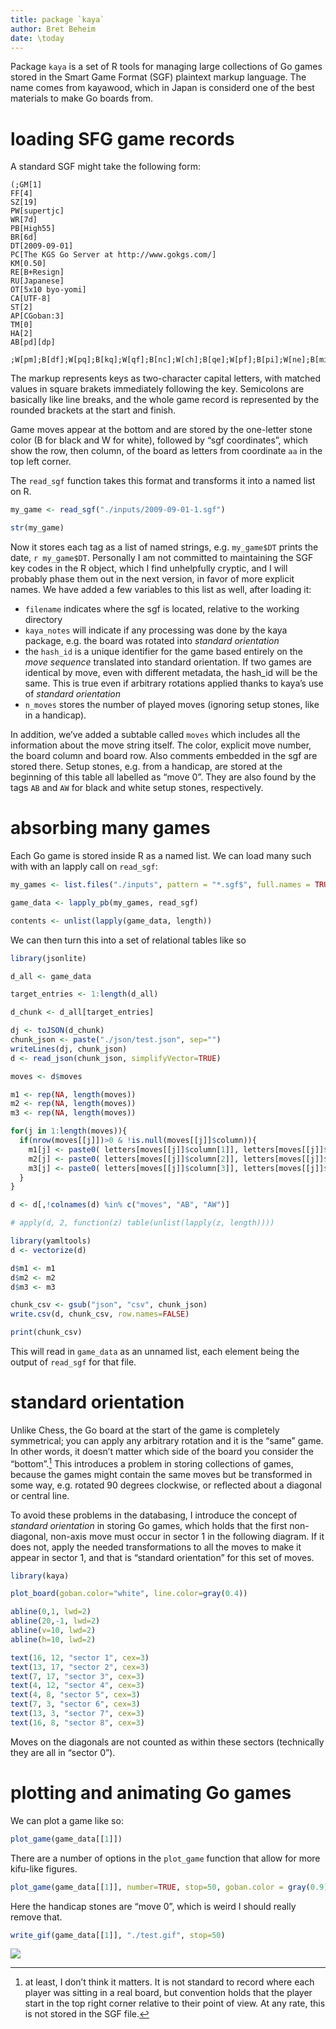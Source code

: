 ---
title: package `kaya`
author: Bret Beheim
date: \today
---

Package `kaya` is a set of R tools for managing large collections of Go games stored in the Smart Game Format (SGF) plaintext markup language. The name comes from kayawood, which in Japan is considerd one of the best materials to make Go boards from.

# loading SFG game records

A standard SGF might take the following form:

```
(;GM[1]
FF[4]
SZ[19]
PW[supertjc]
WR[7d]
PB[High55]
BR[6d]
DT[2009-09-01]
PC[The KGS Go Server at http://www.gokgs.com/]
KM[0.50]
RE[B+Resign]
RU[Japanese]
OT[5x10 byo-yomi]
CA[UTF-8]
ST[2]
AP[CGoban:3]
TM[0]
HA[2]
AB[pd][dp]

;W[pm];B[df];W[pq];B[kq];W[qf];B[nc];W[ch];B[qe];W[pf];B[pi];W[ne];B[mi];W[mc];B[mb];W[nb];B[ob];W[nd];B[na];W[oc];B[pc];W[nb];B[lc];W[nc];B[qb];W[lb];B[ma];W[kb];B[ld];W[jd];B[lf];W[ri];B[hd];W[ib];B[hb];W[jf];B[mg];W[re];B[of];W[hf];B[fd];W[cd];B[bf];W[ee];B[gf];W[ed];B[hg];W[ig];B[he];W[if];B[gg];W[fc];B[gc];W[fe];B[ge];W[fb];B[eg];W[ic];B[pe];W[cl];B[ii];W[gb];B[cj];W[el];B[di];W[fq];B[fp];W[gp];B[fo];W[dq];B[cq];W[er];B[dr];W[eq];B[cp];W[iq];B[cr];W[mq];B[ko];W[bj];B[bk];W[cn];B[go];W[hp];B[in];W[ck];B[bi];W[dj];B[ci];W[bl];B[aj];W[ej];B[bo];W[hk];B[jr];W[ir];B[gr];W[gq];B[gl];W[kp];B[lp];W[jp];B[lq];W[lo];B[mp];W[nq];B[kn];W[ln];B[op];W[km];B[io];W[jq];B[oq];W[or];B[pr];W[nr];B[lm];W[mm];B[ll];W[mn];B[qq];W[np];B[pp];W[no];B[fk];W[gm];B[hl];W[hm];B[im];W[il];B[gk];W[fm];B[jl];W[ik];B[gi];W[en];B[do];W[dm];B[rm];W[qo];B[ro];W[rp];B[qn];W[rd];B[rj];W[rh];B[qj];W[rb];B[rc];W[sc];B[qc];W[qa];B[oa];W[ph];B[oe];W[oi];B[og];W[oh];B[hc];W[ha];B[mk];W[ji];B[jj];W[ki];B[qi];W[qh];B[pg];W[qg];B[sd];W[se];B[si];W[ok];B[oj];W[nj];B[pj];W[ni];B[nk];W[mj];B[lj];W[mh];B[li];W[lh];B[ng];W[nh];B[kj];W[lg];B[kf];W[kg];B[jh];W[kh];B[ih];W[jg];B[on];W[pn];B[oo];W[om];B[bn];W[bm];B[dn];W[jk];B[kl];W[rl];B[qp];W[qm];B[rn];W[sm];B[po];W[so];B[rq];W[nl];B[pk];W[ol];B[ql];W[pl];B[rk];W[qk];B[bd];W[bc];B[ql];W[mf];B[me];W[qk];B[ce];W[cc];B[ql];W[ke];B[nf];W[qk];B[sb];W[sa];B[ql];W[sl];B[sp];W[qk];B[ia];W[ja];B[ql];W[ho];B[hn];W[qk];B[ga];W[ql];B[ia];W[ad];B[ha];W[la];B[md];W[be];B[fa];W[bg];B[af];W[fg];B[ff];W[fh];B[ef];W[dh];B[eh];W[ei];B[bh];W[db];B[dd])

```

The markup represents keys as two-character capital letters, with matched values in square brakets immediately following the key. Semicolons are basically like line breaks, and the whole game record is represented by the rounded brackets at the start and finish. 

Game moves appear at the bottom and are stored by the one-letter stone color (B for black and W for white), followed by "sgf coordinates", which show the row, then column, of the board as letters from coordinate `aa` in the top left corner.

The `read_sgf` function takes this format and transforms it into a named list on R.

```{r}

my_game <- read_sgf("./inputs/2009-09-01-1.sgf")

str(my_game)

```

Now it stores each tag as a list of named strings, e.g. `my_game$DT` prints the date, `r my_game$DT`. Personally I am not committed to maintaining the SGF key codes in the R object, which I find unhelpfully cryptic, and I will probably phase them out in the next version, in favor of more explicit names. We have added a few variables to this list as well, after loading it:

- `filename` indicates where the sgf is located, relative to the working directory
- `kaya_notes` will indicate if any processing was done by the kaya package, e.g. the board was rotated into *standard orientation*
- the `hash_id` is a unique identifier for the game based entirely on the *move sequence* translated into standard orientation. If two games are identical by move, even with different metadata, the hash_id will be the same. This is true even if arbitrary rotations applied thanks to kaya's use of *standard orientation*
- `n_moves` stores the number of played moves (ignoring setup stones, like in a handicap).

In addition, we've added a subtable called `moves` which includes all the information about the move string itself. The color, explicit move number, the board column and board row. Also comments embedded in the sgf are stored there. Setup stones, e.g. from a handicap, are stored at the beginning of this table all labelled as "move 0". They are also found by the tags `AB` and `AW` for black and white setup stones, respectively.

# absorbing many games

Each Go game is stored inside R as a named list. We can load many such with with an lapply call on `read_sgf`:

```{r}

my_games <- list.files("./inputs", pattern = "*.sgf$", full.names = TRUE)

game_data <- lapply_pb(my_games, read_sgf)

contents <- unlist(lapply(game_data, length))

```
We can then turn this into a set of relational tables like so

<!-- I should function-ize this! -->

```{r}

library(jsonlite)

d_all <- game_data

target_entries <- 1:length(d_all)

d_chunk <- d_all[target_entries]

dj <- toJSON(d_chunk)
chunk_json <- paste("./json/test.json", sep="")
writeLines(dj, chunk_json)
d <- read_json(chunk_json, simplifyVector=TRUE)

moves <- d$moves

m1 <- rep(NA, length(moves))
m2 <- rep(NA, length(moves))
m3 <- rep(NA, length(moves))

for(j in 1:length(moves)){
  if(nrow(moves[[j]])>0 & !is.null(moves[[j]]$column)){
    m1[j] <- paste0( letters[moves[[j]]$column[1]], letters[moves[[j]]$row[1]] )
    m2[j] <- paste0( letters[moves[[j]]$column[2]], letters[moves[[j]]$row[2]] )
    m3[j] <- paste0( letters[moves[[j]]$column[3]], letters[moves[[j]]$row[3]] )
  }
}

d <- d[,!colnames(d) %in% c("moves", "AB", "AW")]

# apply(d, 2, function(z) table(unlist(lapply(z, length))))

library(yamltools)
d <- vectorize(d)

d$m1 <- m1
d$m2 <- m2
d$m3 <- m3

chunk_csv <- gsub("json", "csv", chunk_json)
write.csv(d, chunk_csv, row.names=FALSE)

print(chunk_csv)

```

This will read in `game_data` as an unnamed list, each element being the output of `read_sgf` for that file.

# standard orientation

Unlike Chess, the Go board at the start of the game is completely symmetrical; you can apply any arbitrary rotation and it is the "same" game. In other words, it doesn't matter which side of the board you consider the "bottom".[^note] This introduces a problem in storing collections of games, because the games might contain the same moves but be transformed in some way, e.g. rotated 90 degrees clockwise, or reflected about a diagonal or central line.

To avoid these problems in the databasing, I introduce the concept of *standard orientation* in storing Go games, which holds that the first non-diagonal, non-axis move must occur in sector 1 in the following diagram. If it does not, apply the needed transformations to all the moves to make it appear in sector 1, and that is "standard orientation" for this set of moves.

```{r, echo=FALSE, fig.height=5.25*1.6, fig.width=5*1.6}

library(kaya)

plot_board(goban.color="white", line.color=gray(0.4))

abline(0,1, lwd=2)
abline(20,-1, lwd=2)
abline(v=10, lwd=2)
abline(h=10, lwd=2)

text(16, 12, "sector 1", cex=3)
text(13, 17, "sector 2", cex=3)
text(7, 17, "sector 3", cex=3)
text(4, 12, "sector 4", cex=3)
text(4, 8, "sector 5", cex=3)
text(7, 3, "sector 6", cex=3)
text(13, 3, "sector 7", cex=3)
text(16, 8, "sector 8", cex=3)

```

Moves on the diagonals are not counted as within these sectors (technically they are all in "sector 0"). 

[^note]: at least, I don't think it matters. It is not standard to record where each player was sitting in a real board, but convention holds that the player start in the top right corner relative to their point of view. At any rate, this is not stored in the SGF file.

# plotting and animating Go games

We can plot a game like so:

```{r, fig.height=5.25*1.6, fig.width=5*1.6}

plot_game(game_data[[1]])

```

There are a number of options in the `plot_game` function that allow for more kifu-like figures.

```{r, fig.height=5.25*1.6, fig.width=5*1.6}

plot_game(game_data[[1]], number=TRUE, stop=50, goban.color = gray(0.9))

```

Here the handicap stones are "move 0", which is weird I should really remove that.


```{r}

write_gif(game_data[[1]], "./test.gif", stop=50)

```

![](./test.gif)